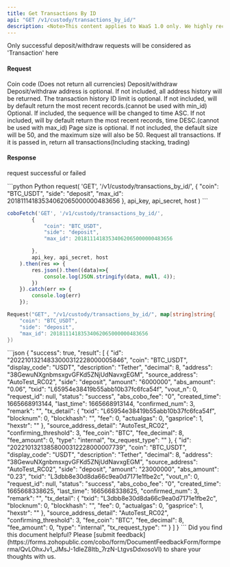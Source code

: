 ```yaml
---
title: Get Transactions By ID
api: "GET /v1/custody/transactions_by_id/"
description: <Note>This content applies to WaaS 1.0 only. We highly recommend that you upgrade to [WaaS 2.0](/v2/guides/overview/introduction).</Note> This endpoint returns a list of transactions filtered by various parameters such as coin, address, side, and transaction ID range. The response includes transaction details such as transaction ID, coin type, amount, and timestamp.
---
```

<Note>Only successful deposit/withdraw requests will be considered as 'Transaction' here</Note>

#### Request
<ParamField query="coin" type="String" >Coin code (Does not return all currencies)</ParamField>
<ParamField query="side" type="enum(deposit / withdraw)" >Deposit/withdraw </ParamField>
<ParamField query="address" type="String" >Deposit/withdraw address is optional. If not included, all address history will be returned. </ParamField>
<ParamField query="max_id" type="String" >The transaction history ID limit is optional. If not included, will by default return the most recent records.(cannot be used with min_id) </ParamField>
<ParamField query="min_id" type="String" > Optional. If included, the sequence will be changed to time ASC. If not included, will by default return the most recent records, time DESC.(cannot be used with max_id) </ParamField>
<ParamField query="limit" type="Integer" >Page size is optional. If not included, the default size will be 50, and the maximum size will also be 50.</ParamField>
<ParamField query="include_financial" type="String" >Request all transactions. If it is passed in, return all transactions(Including stacking, trading)</ParamField>


#### Response
<ResponseField name="success" type="bool">request successful or failed</ResponseField>
<ResponseField name="result" type="object[]">
  <Expandable title="object">
        <Snippet file="full_custodian_transaction_snippet.mdx" />
  </Expandable>
</ResponseField>

<RequestExample>
```python Python
request(
  'GET',
  '/v1/custody/transactions_by_id/',
  {
    "coin": "BTC_USDT",
    "side": "deposit",
    "max_id": 20181114183534062065000000483656
  },
  api_key, api_secret, host
)
```

```javascript JavaScript
coboFetch('GET', '/v1/custody/transactions_by_id/',
        {
            "coin": "BTC_USDT",
            "side": "deposit",
            "max_id": 20181114183534062065000000483656

        },
        api_key, api_secret, host
    ).then(res => {
        res.json().then((data)=>{
            console.log(JSON.stringify(data, null, 4));
        })
    }).catch(err => {
        console.log(err)
    });
```

```go Go
Request("GET", "/v1/custody/transactions_by_id/", map[string]string{
    "coin": "BTC_USDT",
    "side": "deposit",
    "max_id": 20181114183534062065000000483656
})
```
</RequestExample>

<ResponseExample>
```json
{
  "success": true,
  "result": [
    {
        "id": "20221013214833000312228000005846",
        "coin": "BTC_USDT",
        "display_code": "USDT",
        "description": "Tether",
        "decimal": 8,
        "address": "38GewuNXgnbmsxgvGFKd5ZNjUdNavxgEGM",
        "source_address": "AutoTest_RC02",
        "side": "deposit",
        "amount": "6000000",
        "abs_amount": "0.06",
        "txid": "L65954e38419b55abb10b37fc6fca54f",
        "vout_n": 0,
        "request_id": null,
        "status": "success",
        "abs_cobo_fee": "0",
        "created_time": 1665668913144,
        "last_time": 1665668913144,
        "confirmed_num": 3,
        "remark": "",
        "tx_detail": {
            "txid": "L65954e38419b55abb10b37fc6fca54f",
            "blocknum": 0,
            "blockhash": "",
            "fee": 0,
            "actualgas": 0,
            "gasprice": 1,
            "hexstr": ""
        },
        "source_address_detail": "AutoTest_RC02",
        "confirming_threshold": 3,
        "fee_coin": "BTC",
        "fee_decimal": 8,
        "fee_amount": 0,
        "type": "internal",
        "tx_request_type": ""
    },
    {
        "id": "20221013213858000312228000007739",
        "coin": "BTC_USDT",
        "display_code": "USDT",
        "description": "Tether",
        "decimal": 8,
        "address": "38GewuNXgnbmsxgvGFKd5ZNjUdNavxgEGM",
        "source_address": "AutoTest_RC02",
        "side": "deposit",
        "amount": "23000000",
        "abs_amount": "0.23",
        "txid": "L3dbb8e30d8da66c9ea0d7171e1fbe2c",
        "vout_n": 0,
        "request_id": null,
        "status": "success",
        "abs_cobo_fee": "0",
        "created_time": 1665668338625,
        "last_time": 1665668338625,
        "confirmed_num": 3,
        "remark": "",
        "tx_detail": {
            "txid": "L3dbb8e30d8da66c9ea0d7171e1fbe2c",
            "blocknum": 0,
            "blockhash": "",
            "fee": 0,
            "actualgas": 0,
            "gasprice": 1,
            "hexstr": ""
        },
        "source_address_detail": "AutoTest_RC02",
        "confirming_threshold": 3,
        "fee_coin": "BTC",
        "fee_decimal": 8,
        "fee_amount": 0,
        "type": "internal",
        "tx_request_type": ""
    }
  ]
}
```
</ResponseExample>
<Tip>Did you find this document helpful? Please [submit feedback](https://forms.zohopublic.com/cobo/form/DocumentFeedbackForm/formperma/QvLOhxJv1_JMsJ-1dleZ8Itb_7rzN-LtgvsDdxosoVI) to share your thoughts with us.</Tip>